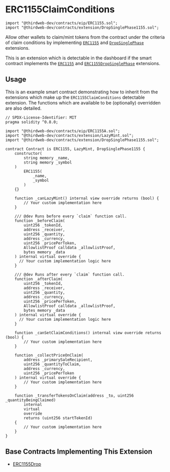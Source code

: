 
# ERC1155ClaimConditions

```solidity
import "@thirdweb-dev/contracts/eip/ERC1155.sol";
import "@thirdweb-dev/contracts/extension/DropSinglePhase1155.sol";
```

Allow other wallets to claim/mint tokens from the contract under the criteria of claim conditions by
implementing [`ERC1155`](/contracts/build/extensions/erc-1155/ERC1155) and [`DropSinglePhase`](/contracts/build/extensions/general/DropSinglePhase) extensions.

This is an extension which is detectable in the dashboard if the smart contract implements the
[`ERC1155`](/contracts/build/extensions/erc-1155/ERC1155) and [`ERC1155DropSinglePhase`](/solidity/extensions/erc1155dropsinglephase) extensions.

<GithubButtonLink href="https://github.com/thirdweb-dev/contracts/blob/main/contracts/extension/DropSinglePhase1155.sol" />

## Usage

This is an example smart contract demonstrating how to inherit from the extensions which make up the `ERC1155ClaimConditions` detectable extension.
The functions which are available to be (optionally) overridden are also detailed.

```solidity
// SPDX-License-Identifier: MIT
pragma solidity ^0.8.0;

import "@thirdweb-dev/contracts/eip/ERC1155A.sol";
import "@thirdweb-dev/contracts/extension/LazyMint.sol";
import "@thirdweb-dev/contracts/extension/DropSinglePhase1155.sol";

contract Contract is ERC1155, LazyMint, DropSinglePhase1155 {
    constructor(
        string memory _name,
        string memory _symbol
    )
        ERC1155(
            _name,
            _symbol
        )
    {}

    function _canLazyMint() internal view override returns (bool) {
        // Your custom implementation here
    }

    /// @dev Runs before every `claim` function call.
    function _beforeClaim(
        uint256 _tokenId,
        address _receiver,
        uint256 _quantity,
        address _currency,
        uint256 _pricePerToken,
        AllowlistProof calldata _allowlistProof,
        bytes memory _data
    ) internal virtual override {
      // Your custom implementation logic here
    }

    /// @dev Runs after every `claim` function call.
    function _afterClaim(
        uint256 _tokenId,
        address _receiver,
        uint256 _quantity,
        address _currency,
        uint256 _pricePerToken,
        AllowlistProof calldata _allowlistProof,
        bytes memory _data
    ) internal virtual override {
      // Your custom implementation logic here
    }

    function _canSetClaimConditions() internal view override returns (bool) {
        // Your custom implementation here
    }

    function _collectPriceOnClaim(
        address _primarySaleRecipient,
        uint256 _quantityToClaim,
        address _currency,
        uint256 _pricePerToken
    ) internal virtual override {
        // Your custom implementation here
    }

    function _transferTokensOnClaim(address _to, uint256 _quantityBeingClaimed)
        internal
        virtual
        override
        returns (uint256 startTokenId)
    {
        // Your custom implementation here
    }
}
```

## Base Contracts Implementing This Extension

- [ERC1155Drop](/solidity/base-contracts/erc1155drop)
